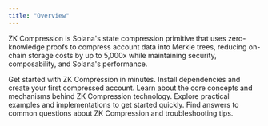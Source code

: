 ```yaml
---
title: "Overview"
---
```


ZK Compression is Solana's state compression primitive that uses zero-knowledge proofs to compress account data into Merkle trees, reducing on-chain storage costs by up to 5,000x while maintaining security, composability, and Solana's performance.

<CardGroup cols={2}>
  <Card title="Quickstart" icon="rocket" href="/introduction/quickstart">
    Get started with ZK Compression in minutes. Install dependencies and create
    your first compressed account.
  </Card>
  <Card title="How it works" icon="lightbulb" href="/learn-more/in-a-nutshell">
    Learn about the core concepts and mechanisms behind ZK Compression
    technology.
  </Card>
  <Card title="Examples" icon="code" href="/examples/airdrop">
    Explore practical examples and implementations to get started quickly.
  </Card>
  <Card title="FAQ" icon="circle-question" href="/introduction/faq">
    Find answers to common questions about ZK Compression and troubleshooting
    tips.
  </Card>
</CardGroup>
